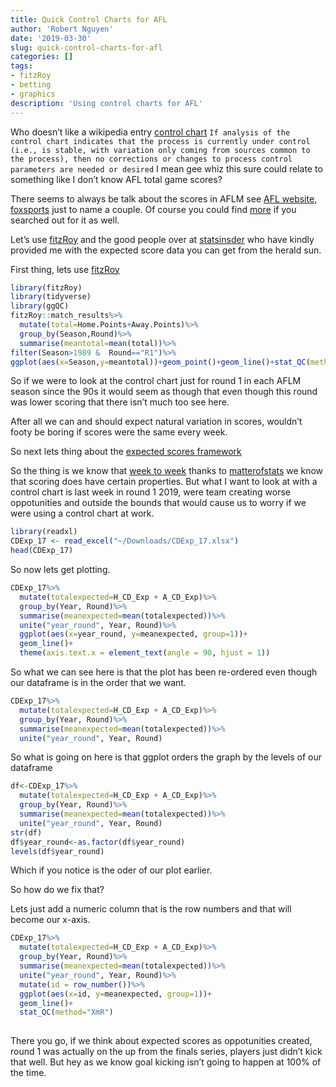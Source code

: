 ```yaml
---
title: Quick Control Charts for AFL
author: 'Robert Nguyen'
date: '2019-03-30'
slug: quick-control-charts-for-afl
categories: []
tags:
- fitzRoy
- betting
- graphics
description: 'Using control charts for AFL'
---
```


Who doesn't like a wikipedia entry [control chart](https://en.wikipedia.org/wiki/Control_chart) `If analysis of the control chart indicates that the process is currently under control (i.e., is stable, with variation only coming from sources common to the process), then no corrections or changes to process control parameters are needed or desired ` I mean gee whiz this sure could relate to something like I don't know AFL total game scores?

There seems to always be talk about the scores in AFLM see [AFL website](https://www.afl.com.au/news/2019-03-25/lowscoring-round-one-makes-unwanted-history), [foxsports](https://www.foxsports.com.au/afl/scorings-kickin-the-behind-proof-the-intention-behind-new-afl-rule-has-backfired-writes-brenton-speed/news-story/6aaf82e638044a8c42382d918cd5d3f1) just to name a couple. Of course you could find [more](https://myaccount.news.com.au/sites/cairnspost/subscribe.html?sourceCode=CPWEB_WRE170_a_GGN&mode=premium&dest=https://www.cairnspost.com.au/sport/afl/afl-daily-live-rolling-footy-news-from-around-australia-for-march-25-2019/live-coverage/7133f310052bc440fc77a24fec1ba888&memtype=anonymous) if you searched out for it as well. 

Let's use [fitzRoy](https://github.com/jimmyday12/fitzRoy) and the good people over at [statsinsder](https://www.statsinsider.com.au) who have kindly provided me with the expected score data you can get from the herald sun. 

First thing, lets use [fitzRoy](https://github.com/jimmyday12/fitzRoy)

```r
library(fitzRoy)
library(tidyverse)
library(ggQC)
fitzRoy::match_results%>%
  mutate(total=Home.Points+Away.Points)%>%
  group_by(Season,Round)%>%
  summarise(meantotal=mean(total))%>%
filter(Season>1989 &  Round=="R1")%>%
ggplot(aes(x=Season,y=meantotal))+geom_point()+geom_line()+stat_QC(method="XmR")+ylab("Mean Round 1 Total for Each Game") +ggtitle("Stop Freaking OUT over ONE ROUND")

```

So if we were to look at the control chart just for round 1 in each AFLM season since the 90s it would seem as though that even though this round was lower scoring that there isn't much too see here. 

After all we can and should expect natural variation in scores, wouldn't footy be boring if scores were the same every week. 

So next lets thing about the [expected scores framework](https://www.optasports.com/services/analytics/advanced-metrics/)

So the thing is we know that [week to week](http://www.matterofstats.com/mafl-stats-journal/2016/6/18/goal-kicking-accuracy-after-wins-and-losses) thanks to [matterofstats](https://twitter.com/MatterOfStats) we know that scoring does have certain properties. But what I want to look at with a control chart is last week in round 1 2019, were team creating worse oppotunities and outside the bounds that would cause us to worry if we were using a control chart at work. 



```r
library(readxl)
CDExp_17 <- read_excel("~/Downloads/CDExp_17.xlsx")
head(CDExp_17)
```


So now lets get plotting.

```r
CDExp_17%>%
  mutate(totalexpected=H_CD_Exp + A_CD_Exp)%>%
  group_by(Year, Round)%>%
  summarise(meanexpected=mean(totalexpected))%>%
  unite("year_round", Year, Round)%>%
  ggplot(aes(x=year_round, y=meanexpected, group=1))+
  geom_line()+ 
  theme(axis.text.x = element_text(angle = 90, hjust = 1))

```

So what we can see here is that the plot has been re-ordered even though our dataframe is in the order that we want. 

```r
CDExp_17%>%
  mutate(totalexpected=H_CD_Exp + A_CD_Exp)%>%
  group_by(Year, Round)%>%
  summarise(meanexpected=mean(totalexpected))%>%
  unite("year_round", Year, Round)

```

So what is going on here is that ggplot orders the graph by the levels of our dataframe

```r
df<-CDExp_17%>%
  mutate(totalexpected=H_CD_Exp + A_CD_Exp)%>%
  group_by(Year, Round)%>%
  summarise(meanexpected=mean(totalexpected))%>%
  unite("year_round", Year, Round)
str(df)
df$year_round<-as.factor(df$year_round)
levels(df$year_round)
```

Which if you notice is the oder of our plot earlier. 

So how do we fix that? 

Lets just add a numeric column that is the row numbers and that will become our x-axis.

```r
CDExp_17%>%
  mutate(totalexpected=H_CD_Exp + A_CD_Exp)%>%
  group_by(Year, Round)%>%
  summarise(meanexpected=mean(totalexpected))%>%
  unite("year_round", Year, Round)%>%
  mutate(id = row_number())%>%
  ggplot(aes(x=id, y=meanexpected, group=1))+
  geom_line()+ 
  stat_QC(method="XmR")
  
```

There you go, if we think about expected scores as oppotunities created, round 1 was actually on the up from the finals series, players just didn't kick that well. But hey as we know goal kicking isn't going to happen at 100% of the time.
